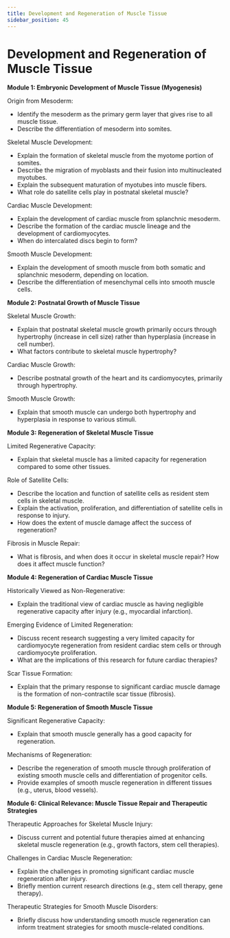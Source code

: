 ```yaml
---
title: Development and Regeneration of Muscle Tissue
sidebar_position: 45
---
```


# Development and Regeneration of Muscle Tissue

**Module 1: Embryonic Development of Muscle Tissue (Myogenesis)**

Origin from Mesoderm:
* Identify the mesoderm as the primary germ layer that gives rise to all muscle tissue.
* Describe the differentiation of mesoderm into somites.

Skeletal Muscle Development:
* Explain the formation of skeletal muscle from the myotome portion of somites.
* Describe the migration of myoblasts and their fusion into multinucleated myotubes.
* Explain the subsequent maturation of myotubes into muscle fibers.
* What role do satellite cells play in postnatal skeletal muscle?

Cardiac Muscle Development:
* Explain the development of cardiac muscle from splanchnic mesoderm.
* Describe the formation of the cardiac muscle lineage and the development of cardiomyocytes.
* When do intercalated discs begin to form?

Smooth Muscle Development:
* Explain the development of smooth muscle from both somatic and splanchnic mesoderm, depending on location.
* Describe the differentiation of mesenchymal cells into smooth muscle cells.

**Module 2: Postnatal Growth of Muscle Tissue**

Skeletal Muscle Growth:
* Explain that postnatal skeletal muscle growth primarily occurs through hypertrophy (increase in cell size) rather than hyperplasia (increase in cell number).
* What factors contribute to skeletal muscle hypertrophy?

Cardiac Muscle Growth:
* Describe postnatal growth of the heart and its cardiomyocytes, primarily through hypertrophy.

Smooth Muscle Growth:
* Explain that smooth muscle can undergo both hypertrophy and hyperplasia in response to various stimuli.

**Module 3: Regeneration of Skeletal Muscle Tissue**

Limited Regenerative Capacity:
* Explain that skeletal muscle has a limited capacity for regeneration compared to some other tissues.

Role of Satellite Cells:
* Describe the location and function of satellite cells as resident stem cells in skeletal muscle.
* Explain the activation, proliferation, and differentiation of satellite cells in response to injury.
* How does the extent of muscle damage affect the success of regeneration?

Fibrosis in Muscle Repair:
* What is fibrosis, and when does it occur in skeletal muscle repair? How does it affect muscle function?

**Module 4: Regeneration of Cardiac Muscle Tissue**

Historically Viewed as Non-Regenerative:
* Explain the traditional view of cardiac muscle as having negligible regenerative capacity after injury (e.g., myocardial infarction).

Emerging Evidence of Limited Regeneration:
* Discuss recent research suggesting a very limited capacity for cardiomyocyte regeneration from resident cardiac stem cells or through cardiomyocyte proliferation.
* What are the implications of this research for future cardiac therapies?

Scar Tissue Formation:
* Explain that the primary response to significant cardiac muscle damage is the formation of non-contractile scar tissue (fibrosis).

**Module 5: Regeneration of Smooth Muscle Tissue**

Significant Regenerative Capacity:
* Explain that smooth muscle generally has a good capacity for regeneration.

Mechanisms of Regeneration:
* Describe the regeneration of smooth muscle through proliferation of existing smooth muscle cells and differentiation of progenitor cells.
* Provide examples of smooth muscle regeneration in different tissues (e.g., uterus, blood vessels).

**Module 6: Clinical Relevance: Muscle Tissue Repair and Therapeutic Strategies**

Therapeutic Approaches for Skeletal Muscle Injury:
* Discuss current and potential future therapies aimed at enhancing skeletal muscle regeneration (e.g., growth factors, stem cell therapies).

Challenges in Cardiac Muscle Regeneration:
* Explain the challenges in promoting significant cardiac muscle regeneration after injury.
* Briefly mention current research directions (e.g., stem cell therapy, gene therapy).

Therapeutic Strategies for Smooth Muscle Disorders:
* Briefly discuss how understanding smooth muscle regeneration can inform treatment strategies for smooth muscle-related conditions.
